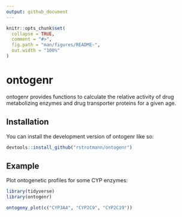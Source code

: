 ```yaml
---
output: github_document
---
```


<!-- README.md is generated from README.Rmd. Please edit that file -->

```r
knitr::opts_chunk$set(
  collapse = TRUE,
  comment = "#>",
  fig.path = "man/figures/README-",
  out.width = "100%"
)
```

# ontogenr

<!-- badges: start -->
<!-- badges: end -->

ontogenr provides functions to calculate the relative activity of drug
metabolizing enzymes and drug transporter proteins for a given age.

## Installation

You can install the development version of ontogenr like so:

``` r
devtools::install_github("rstrotmann/ontogenr")
```

## Example

Plot ontogenetic profiles for some CYP enzymes:

```r
library(tidyverse)
library(ontogenr)

ontogeny_plot(c("CYP3A4", "CYP2C9", "CYP2C19"))
```

